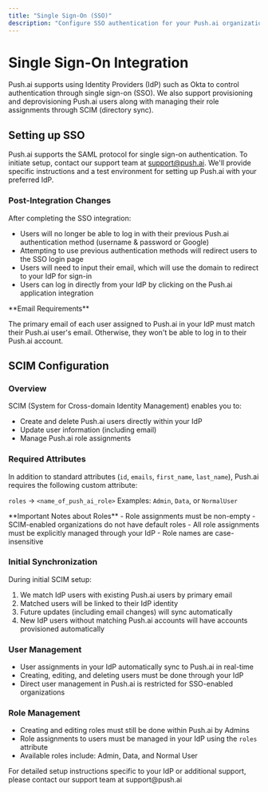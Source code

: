 ```yaml
---
title: "Single Sign-On (SSO)"
description: "Configure SSO authentication for your Push.ai organization"
---
```


# Single Sign-On Integration

Push.ai supports using Identity Providers (IdP) such as Okta to control authentication through single sign-on (SSO). We also support provisioning and deprovisioning Push.ai users along with managing their role assignments through SCIM (directory sync).

## Setting up SSO

Push.ai supports the SAML protocol for single sign-on authentication. To initiate setup, contact our support team at support@push.ai. We'll provide specific instructions and a test environment for setting up Push.ai with your preferred IdP.

### Post-Integration Changes

After completing the SSO integration:

- Users will no longer be able to log in with their previous Push.ai authentication method (username & password or Google)
- Attempting to use previous authentication methods will redirect users to the SSO login page
- Users will need to input their email, which will use the domain to redirect to your IdP for sign-in
- Users can log in directly from your IdP by clicking on the Push.ai application integration

<Warning>
**Email Requirements**

The primary email of each user assigned to Push.ai in your IdP must match their Push.ai user's email. Otherwise, they won't be able to log in to their Push.ai account.

</Warning>

## SCIM Configuration

### Overview

SCIM (System for Cross-domain Identity Management) enables you to:

- Create and delete Push.ai users directly within your IdP
- Update user information (including email)
- Manage Push.ai role assignments

### Required Attributes

In addition to standard attributes (`id`, `emails`, `first_name`, `last_name`), Push.ai requires the following custom attribute:

`roles` → `<name_of_push_ai_role>`
Examples: `Admin`, `Data`, or `NormalUser`

<Note>
  **Important Notes about Roles** - Role assignments must be non-empty -
  SCIM-enabled organizations do not have default roles - All role assignments
  must be explicitly managed through your IdP - Role names are case-insensitive
</Note>

### Initial Synchronization

During initial SCIM setup:

1. We match IdP users with existing Push.ai users by primary email
2. Matched users will be linked to their IdP identity
3. Future updates (including email changes) will sync automatically
4. New IdP users without matching Push.ai accounts will have accounts provisioned automatically

### User Management

- User assignments in your IdP automatically sync to Push.ai in real-time
- Creating, editing, and deleting users must be done through your IdP
- Direct user management in Push.ai is restricted for SSO-enabled organizations

### Role Management

- Creating and editing roles must still be done within Push.ai by Admins
- Role assignments to users must be managed in your IdP using the `roles` attribute
- Available roles include: Admin, Data, and Normal User

<Note>
  For detailed setup instructions specific to your IdP or additional support,
  please contact our support team at support@push.ai
</Note>
